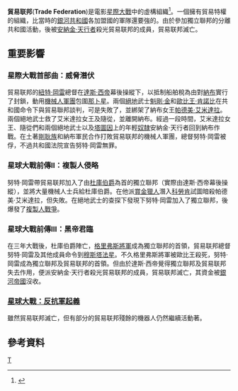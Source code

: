 {{noteTA
|G1 = 星際大戰
}}

'''貿易联邦'''('''Trade Federation''')是電影[[星際大戰|星際大戰]]中的虛構組織<ref>{{cite web|publisher=[[Star_Wars_Databank|Star Wars Databank]]|title=Trade Federation|url=http://www.starwars.com/databank/trade-federation|accessdate=2015年10月27日|language=en|archive-date=2021年3月26日|archive-url=https://web.archive.org/web/20210326141410/https://www.starwars.com/databank/trade-federation|dead-url=no}}</ref>。一個擁有貿易特權的組織，比當時的[[銀河共和國|銀河共和國]]各加盟國的軍隊還要強的{{link-en|戰鬥機器人軍團|battle droid}}。由於參加獨立聯邦的分離共和國活動，後被[[安納金·天行者|安納金·天行者]]殺光貿易联邦的成員，貿易联邦滅亡。

==重要影響==
=== 星際大戰首部曲：威脅潛伏 ===
{{main|星際大戰首部曲：威脅潛伏}}

貿易联邦的[[紐特·岡雷|紐特·岡雷]]總督在[[達斯·西帝|達斯·西帝]]幕後操縱下，以抵制船舶稅為由對[[納布|納布]]實行了封鎖，動用[[機械人軍團|機械人軍團]]包圍[[那卜星|那卜星]]。兩個[[絕地|絕地]]武士[[魁剛·金|魁剛·金]]和[[歐比王·肯諾比|歐比王·肯諾比]]在共和國命令下與貿易聯邦談判，可是失敗了，並綁架了納布女王[[帕德美·艾米達拉|帕德美·艾米達拉]]。兩個絕地武士救了艾米達拉女王及隨從，並離開納布。經過一段時間，艾米達拉女王、隨從們和兩個絕地武士以及[[塔圖因|塔圖因]]上的年輕[[奴隸|奴隸]]安納金·天行者回到納布作戰。在土著[[剛耿族|剛耿族]]和納布軍民合作打敗貿易联邦的機械人軍團，總督努特·岡雷被俘，不過共和國法院宣告努特·岡雷無罪。

===星球大戰前傳II：複製人侵略===
{{main|星球大戰前傳II：複製人侵略}}

努特·岡雷帶貿易联邦加入了由[[杜庫伯爵|杜庫伯爵]]為首的獨立聯邦（實際由達斯·西帝幕後操縱），並將大量機械人士兵給杜庫伯爵。在他派[[賞金獵人|賞金獵人]]潛入[[科勞肯|科勞肯]]試圖暗殺帕德美·艾米達拉，但失敗。在絕地武士的查探下發現下努特·岡雷加入了獨立聯邦，後爆發了[[複製人戰爭|複製人戰爭]]。

=== 星球大戰前傳III：黑帝君臨 ===
{{main|星球大戰前傳III：黑帝君臨}}

在三年大戰後，杜庫伯爵陣亡，[[格里弗斯將軍|格里弗斯將軍]]成為獨立聯邦的首領，貿易联邦總督努特·岡雷及其他成員命令到[[穆斯塔法星|穆斯塔法星]]。不久格里弗斯將軍被歐比王殺死，努特·岡雷成為獨立聯邦及貿易联邦的首領。但由於達斯·西帝覺得獨立聯邦及貿易联邦失去作用，便派安納金·天行者殺光貿易联邦的成員，貿易联邦滅亡，其資金被[[銀河帝國|銀河帝國]]沒收。
=== [[星球大戰：反抗軍起義|星球大戰：反抗軍起義]] ===
雖然貿易联邦滅亡，但有部分的貿易联邦殘餘的機器人仍然繼續活動著。

== 參考資料 ==
{{Reflist}}

{{星際大戰宇宙}}

[[Category:星際大戰組織|T]]